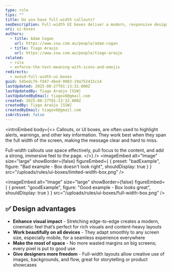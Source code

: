 ```yaml
---
type: rule
tips: ""
title: Do you have full-width callouts?
seoDescription: Full-width UI boxes deliver a modern, responsive design that maximizes space and enhances visual impact.
uri: ui-boxes
authors:
  - title: Adam Cogan
    url: https://www.ssw.com.au/people/adam-cogan
  - title: Tiago Araujo
    url: https://www.ssw.com.au/people/tiago-araujo
related:
  - rule
  - enforce-the-text-meaning-with-icons-and-emojis
redirects:
  - avoid-full-width-ui-boxes
guid: 545edc76-fd47-4bed-9083-19a752415c14
lastUpdated: 2025-08-27T01:13:32.000Z
lastUpdatedBy: Tiago Araújo [SSW]
lastUpdatedByEmail: tiagov8@gmail.com
created: 2025-08-27T01:13:32.000Z
createdBy: Tiago Araújo [SSW]
createdByEmail: tiagov8@gmail.com
isArchived: false
---
```


<introEmbed
  body={<>
Callouts, or UI boxes, are often used to highlight alerts, warnings, and other key information. They work best when they span the full width of the screen, making the message clear and hard to miss.

Full-width callouts use space effectively, pull focus to the content, and add a strong, immersive feel to the page.
  </>}
/>
<imageEmbed
  alt="Image"
  size="large"
  showBorder={false}
  figureEmbed={ {
    preset: "badExample",
    figure: "Bad example - Box doesn't look right",
    shouldDisplay: true
  } }
  src="/uploads/rules/ui-boxes/limited-width-box.png"
/>

<imageEmbed
  alt="Image"
  size="large"
  showBorder={false}
  figureEmbed={ {
    preset: "goodExample",
    figure: "Good example - Box looks great",
    shouldDisplay: true
  } }
  src="/uploads/rules/ui-boxes/full-width-box.png"
/>

## ✅ Design advantages

* **Enhance visual impact** - Stretching edge-to-edge creates a modern, cinematic feel that’s perfect for rich visuals and content-heavy layouts
* **Work beautifully on all devices** - They adapt smoothly to any screen size, especially mobile, for a seamless experience everywhere
* **Make the most of space** - No more wasted margins on big screens; every pixel is put to good use
* **Give designers more freedom** - Full-width layouts allow creative use of images, backgrounds, and flow, great for storytelling or product showcases
